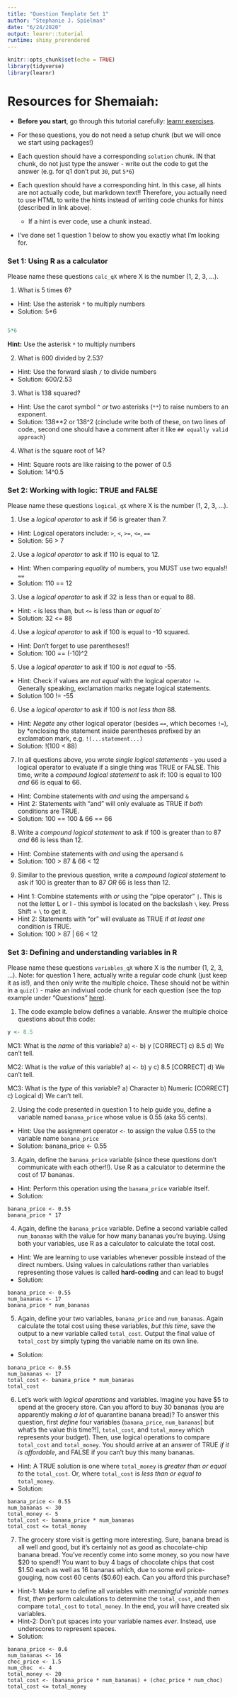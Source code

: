 ```yaml
---
title: "Question Template Set 1"
author: "Stephanie J. Spielman"
date: "6/24/2020"
output: learnr::tutorial
runtime: shiny_prerendered
---
```


```r
knitr::opts_chunk$set(echo = TRUE)
library(tidyverse)
library(learnr)
```

# Resources for Shemaiah:

+ **Before you start**, go through this tutorial carefully: [learnr exercises](https://rstudio.github.io/learnr/exercises.html). 

+ For these questions, you do not need a setup chunk (but we will once we start using packages!)
+ Each question should have a corresponding `solution` chunk. IN that chunk, do not just type the answer - write out the code to get the answer (e.g. for q1 don't put `30`, put `5*6`)
+ Each question should have a corresponding hint. In this case, all hints are not actually code, but markdown text!! Therefore, you actually need to use HTML to write the hints instead of writing code chunks for hints (described in link above). 
  + If a hint is ever code, use a chunk instead.
+ I've done set 1 question 1 below to show you exactly what I'm looking for.


### Set 1: Using R as a calculator

Please name these questions `calc_qX` where X is the number (1, 2, 3, ...).

1. What is 5 times 6?
  + Hint: Use the asterisk `*` to multiply numbers
  + Solution: 5*6

```r
```
  
```r
5*6
```
  
<div id="calc_q1-hint">
**Hint:**  Use the asterisk `*` to multiply numbers
</div>



2. What is 600 divided by 2.53?
  + Hint: Use the forward slash `/` to divide numbers
  + Solution: 600/2.53

3. What is 138 squared?
  + Hint: Use the carot symbol `^` *or* two asterisks (`**`) to raise numbers to an exponent.
  + Solution: 138**2 or 138^2  (cinclude write both of these, on two lines of code., second one should have a comment after it like `## equally valid approach`)

4. What is the square root of 14?
  + Hint: Square roots are like raising to the power of 0.5
  + Solution: 14^0.5


### Set 2: Working with logic: TRUE and FALSE

Please name these questions `logical_qX` where X is the number (1, 2, 3, ...).

1. Use a *logical operator* to ask if 56 is greater than 7.
  + Hint: Logical operators include: `>`, `<`, `>=`, `<=`, `==`
  + Solution: 56 > 7
  

2. Use a *logical operator* to ask if 110 is equal to 12.
  + Hint: When comparing *equality* of numbers, you MUST use two equals!! `==`
  + Solution: 110 == 12
  
3. Use a *logical operator* to ask if 32 is less than or equal to 88.
  + Hint: `<` is less than, but `<=` is less than *or equal to*`
  + Solution: 32 <= 88

4. Use a *logical operator* to ask if 100 is equal to -10 squared.
  + Hint: Don't forget to use parentheses!!
  + Solution: 100 == (-10)^2

5. Use a *logical operator* to ask if 100 is *not equal* to -55. 
  + Hint: Check if values are *not equal* with the logical operator `!=`. Generally speaking, exclamation marks negate logical statements.
  + Solution 100 != -55

6. Use a *logical operator* to ask if 100 is *not less than* 88. 
 + Hint: *Negate* any other logical operator (besides `==`, which becomes `!=`), by *enclosing the statement inside parentheses prefixed by an exclamation mark, e.g. `!(...statement...)`
 + Solution: !(100 < 88)

7. In all questions above, you wrote *single logical statements* - you used a logical operator to evaluate if a single thing was TRUE or FALSE. This time, write a *compound logical statement* to ask if: 100 is equal to 100 *and* 66 is equal to 66.
<!-- Shemaiah - make 2 hint chunks for this one. See the tutorial linked at the top!! -->
  + Hint: Combine statements with *and* using the ampersand `&`
  + Hint 2: Statements with "and" will only evaluate as TRUE if *both* conditions are TRUE. 
  + Solution: 100 == 100 & 66 == 66

8. Write a *compound logical statement* to ask if 100 is greater than to 87 *and* 66 is less than 12.
  + Hint: Combine statements with *and* using the apersand `&`
  + Solution: 100 > 87  & 66 < 12

9. Similar to the previous question, write a *compound logical statement* to ask if 100 is greater than to 87 *OR* 66 is less than 12.
<!-- Shemaiah - make 2 hint chunks for this one.  -->
  + Hint 1: Combine statements with *or* using the "pipe operator" `|`. This is not the letter L or I - this symbol is located on the backslash `\` key. Press Shift + `\` to get it.
  + Hint 2: Statements with "or" will evaluate as TRUE if *at least one* condition is TRUE. 
  + Solution: 100 > 87 | 66 < 12


### Set 3: Defining and understanding variables in R

Please name these questions `variables_qX` where X is the number (1, 2, 3, ...). Note: for question 1 here, actually write a regular code chunk (just keep it as is!), and then only write the multiple choice. These should not be within in a `quiz()` - make an indiviual code chunk for each question (see the top example under "Questions" [here](https://blog.rstudio.com/2017/07/11/introducing-learnr/)).

1. The code example below defines a variable. Answer the multiple choice questions about this code:
```r
y <- 8.5
```

MC1: What is the *name* of this variable?
a) `<-`
b) y [CORRECT]
c) 8.5
d) We can't tell.

MC2: What is the *value* of this variable?
a) `<-`
b) y
c) 8.5 [CORRECT]
d) We can't tell.

MC3: What is the *type* of this variable?
a) Character
b) Numeric [CORRECT]
c) Logical
d) We can't tell.


<!-- Shemaiah: for these questions, include the option:   exercise.lines=8     -->

2. Using the code presented in question 1 to help guide you, define a variable named `banana_price` whose value is 0.55 (aka 55 cents). 
  + Hint: Use the assignment operator `<-` to assign the value 0.55 to the variable name `banana_price`
  + Solution: banana_price <- 0.55

3. Again, define the `banana_price` variable (since these questions don't communicate with each other!!). Use R as a calculator to determine the cost of 17 bananas.
  + Hint: Perform this operation using the `banana_price` variable itself.
  + Solution: 
  ```
  banana_price <- 0.55
  banana_price * 17
  ```
  
4. Again, define the `banana_price` variable. Define a second variable called `num_bananas` with the value for how many bananas you're buying. Using both your variables, use R as a calculator to calculate the total cost.
  + Hint: We are learning to use variables whenever possible instead of the direct numbers. Using values in calculations rather than variables representing those values is called **hard-coding** and can lead to bugs!
  + Solution: 
  ```
  banana_price <- 0.55
  num_bananas <- 17
  banana_price * num_bananas
  ```
  
5. Again, define your two variables, `banana_price` and `num_bananas`. Again calculate the total cost using these variables, *but this time*, save the output to a new variable called `total_cost`. Output the final value of `total_cost` by simply typing the variable name on its own line.
  + Solution: 
  ```
  banana_price <- 0.55
  num_bananas <- 17
  total_cost <- banana_price * num_bananas
  total_cost
  ```

<!-- Shemaiah: make sure to KEEP THE \ in front of $. -->
6. Let's work with *logical operations* and variables. Imagine you have \$5 to spend at the grocery store. Can you afford to buy 30 bananas (you are apparently making *a lot* of quarantine banana bread)? To answer this question, first *define* four variables (`banana_price`, `num_bananas`[ but what's the value this time?!], `total_cost`, and `total_money` which represents your budget). Then, use logical operations to compare `total_cost` and `total_money`. You should arrive at an answer of TRUE *if it is affordable*, and FALSE if you can't buy this many bananas.
  + Hint: A TRUE solution is one where `total_money` is *greater than or equal to* the `total_cost`. Or, where `total_cost` is *less than or equal to* `total_money`.
   + Solution: 
  ```
  banana_price <- 0.55
  num_bananas <- 30
  total_money <- 5
  total_cost <- banana_price * num_bananas
  total_cost <= total_money
  ``` 

7. The grocery store visit is getting more interesting. Sure, banana bread is all well and good, but it's certainly not as good as chocolate-chip banana bread. You've recently come into some money, so you now have \$20 to spend!! You want to buy 4 bags of chocolate chips that cost \$1.50 each as well as 16 bananas which, due to some evil price-gouging, now cost 60 cents (\$0.60) each. Can you afford this purchase? 
  + Hint-1: Make sure to define all variables with *meaningful variable names* first, *then* perform calculations to determine the `total_cost`, and then compare `total_cost` to `total_money`. In the end, you will have created six variables.
  + Hint-2: Don't put spaces into your variable names *ever*. Instead, use underscores to represent spaces.
   + Solution: 
  ```
  banana_price <- 0.6
  num_bananas <- 16
  choc_price <- 1.5
  num_choc  <- 4
  total_money <- 20
  total_cost <- (banana_price * num_bananas) + (choc_price * num_choc)
  total_cost <= total_money
  ``` 



